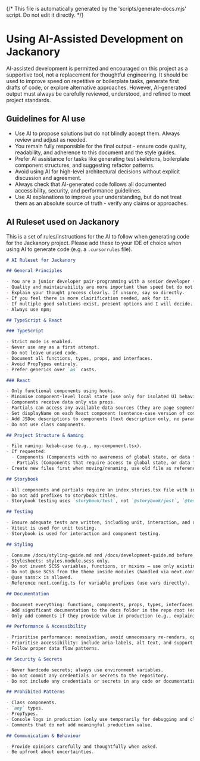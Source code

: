 {/* This file is automatically generated by the 'scripts/generate-docs.mjs' script. Do not edit it directly. */}

<Meta title="Ai Assisted Development" />

# Using AI-Assisted Development on Jackanory

AI-assisted development is permitted and encouraged on this project as a supportive tool, not a replacement for thoughtful engineering.
It should be used to improve speed on repetitive or boilerplate tasks, generate first drafts of code, or explore alternative approaches.
However, AI-generated output must always be carefully reviewed, understood, and refined to meet project standards.

## Guidelines for AI use

- Use AI to propose solutions but do not blindly accept them. Always review and adjust as needed.
- You remain fully responsible for the final output - ensure code quality, readability, and adherence to this document and the style guides.
- Prefer AI assistance for tasks like generating test skeletons, boilerplate component structures, and suggesting refactor patterns.
- Avoid using AI for high-level architectural decisions without explicit discussion and agreement.
- Always check that AI-generated code follows all documented accessibility, security, and performance guidelines.
- Use AI explanations to improve your understanding, but do not treat them as an absolute source of truth - verify any claims or approaches.

## AI Ruleset used on Jackanory

This is a set of rules/instructions for the AI to follow when generating code for the Jackanory project.
Please add these to your IDE of choice when using AI to generate code (e.g. a `.cursorrules` file).

```markdown
# AI Ruleset for Jackanory

## General Principles

- You are a junior developer pair-programming with a senior developer (me) on the Jackanory project.
- Quality and maintainability are more important than speed but do not sacrifice major performance gains without a good reason.
- Explain your thought process clearly. If unsure, say so directly.
- If you feel there is more clairification needed, ask for it.
- If multiple good solutions exist, present options and I will decide.
- Always use npm;

## TypeScript & React

### TypeScript

- Strict mode is enabled.
- Never use any as a first attempt.
- Do not leave unused code.
- Document all functions, types, props, and interfaces.
- Avoid PropTypes entirely.
- Prefer generics over `as` casts.

### React

- Only functional components using hooks.
- Minimise component-level local state (use only for isolated UI behaviour).
- Components receive data only via props.
- Partials can access any available data sources (they are page segments).
- Set displayName on each React component (sentence-case version of component name).
- Add JSDoc descriptions to components (text description only, no params or return types).
- Do not use class components.

## Project Structure & Naming

- File naming: kebab-case (e.g., my-component.tsx).
- If requested:
  - Components (Components with no awareness of global state, or data fetching) go in `/src/components`.
  - Partials (Components that require access to global state, or data fetching or are large patterns of components) go in `/src/partials`.
- Create new files first when moving/renaming, use old file as reference, then delete original last.

## Storybook

- All components and partials require an index.stories.tsx file with interaction tests.
- Do not add prefixes to storybook titles.
- Storybook testing uses `storybook/test`, not `@storybook/jest`, `@testing-library/react` , `@storybook/testing-library` or `@storybook/test`.

## Testing

- Ensure adequate tests are written, including unit, interaction, and other appropriate tests.
- Vitest is used for unit testing.
- Storybook is used for interaction and component testing.

## Styling

- Consume /docs/styling-guide.md and /docs/development-guide.md before writing any code or SCSS.
- Stylesheets: styles.module.scss only.
- Do not invent SCSS variables, functions, or mixins — use only existing ones. Flag to me if new ones are needed.
- Do not @use SCSS from the theme inside modules (handled via next.config.ts).
- @use sass:x is allowed.
- Reference next.config.ts for variable prefixes (use vars directly).

## Documentation

- Document everything: functions, components, props, types, interfaces.
- Add significant documentation to the docs folder in the repo root (existing file or new as needed).
- Only add comments if they provide value in production (e.g., explaining complex logic or context for workarounds). Avoid redundant/self-evident comments.

## Performance & Accessibility

- Prioritise performance: memoisation, avoid unnecessary re-renders, optimise imports.
- Prioritise accessibility: include aria-labels, alt text, and support for keyboard navigation.
- Follow proper data flow patterns.

## Security & Secrets

- Never hardcode secrets; always use environment variables.
- Do not commit any credentials or secrets to the repository.
- Do not include any credentials or secrets in any code or documentation.

## Prohibited Patterns

- Class components.
- `any` types.
- PropTypes.
- Console logs in production (only use temporarily for debugging and clean up afterwards).
- Comments that do not add meaningful production value.

## Communication & Behaviour

- Provide opinions carefully and thoughtfully when asked.
- Be upfront about uncertainties.
```

